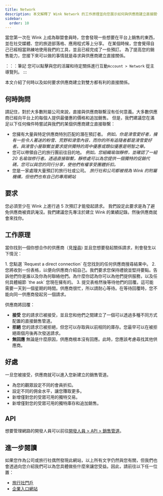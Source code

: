 ```yaml
---
title: Network
description: 本文解釋了 Wink Network 的工作原理並向您展示如何與供應商建立直接關係。
sidebar:
  order: 10
---
```


當您第一次在 Wink 上成為聯盟會員時，您會發現一些想要在平台上銷售的東西，並在社交媒體、您的旅遊部落格、應用程式等上分享。
在某個時候，您會覺得自己已經相當熟練地使用我們的工具，並且已經完成了一些預訂。
為了提高您的銷售能力，您接下來可以做的事情就是尋求與供應商建立直接關係。

：：：筆記
您可以點擊與您的活躍和待定關係進行互動`Account > Network` 從主導覽列。
:::

本文介紹了何時以及如何要求供應商建立對雙方都有利的直接關係。

## 何時詢問

請記住，對於大多數附屬公司來說，直接與供應商聯繫沒有任何意義。大多數供應商已經向平台上的每個人提供最優惠的價格和追加銷售。
但是，我們建議您在滿足以下任何條件時嘗試與我們的某個供應商建立直接聯繫：

* 您擁有大量與特定供應商特別匹配的潛在預訂者。
  *例如。你是滑雪愛好者，擁有一些令人著迷的粉雪、荒野和滑雪內容，而你的所有追隨者都是滑雪愛好者。與滑雪小屋聯繫並要求提供獨特的周中優惠或類似優惠是明智之舉。*
* 您可以帶領自己的旅行團前往目的地。
  *例如。您組織瑜珈靜修，並確認了一組 20 名瑜珈修行者。透過直接聯繫，靜修處可以為您提供一個獨特的促銷代碼，您可以與您的同行分享，使他們有權享受團體折扣。*
* 您是一家處理大量預訂的旅行社或公司。
  *旅行社和公司都被視為 Wink 的附屬機構，但他們也有自己的專用網站*

## 要求

您必須至少在 Wink 上進行過 5 次預訂才能發起請求。
我們設定此要求是為了避免供應商被資訊淹沒。我們建議您先專注於建立 Wink 的業績記錄。然後供應商就會來找你。

## 工作原理

當你找到一個你想合作的供應商（見[搜尋](/studio/search/)) 並且您想要發起關係請求，則會發生以下情況：

<Steps>
  1. 您點選 `Request a direct connection` 在您找到的任何供應商搜尋結果中。
  2. 您將收到一份表格，以便向供應商介紹自己。我們要求您保持禮貌並堅持要點。告訴他們你是誰以及你為何聯絡他們。為什麼你認為你可以為他們提供服務，以及任何具體細節 `the ask` 您現在擁有的。
  3. 提交表格然後等待他們的回覆。這可能需要一天到一個星期的時間。供應商很忙，所以請耐心等待。在等待回覆時，您不能向同一供應商發起另一個請求。
</Steps>


供應商將回覆：

* **接受** 您的請求已被接受，並且您和他們之間建立了一個可以透過多種不同方式配置的直接銷售管道。
* **拒絕** 您的請求已被拒絕，但您可以存取與以前相同的庫存。您最早可以在被拒絕兩個月後再次發送請求。
* **無回應** 無論是什麼原因，供應商根本沒有回應。此時，您應該考慮尋找其他供應商。

## 好處

一旦您被接受，供應商就可以進入您新建立的銷售管道。

* 為您的觀眾設定不同的會員折扣。
* 設定不同的佣金水平，讓您賺取更多。
* 新增僅對您的受眾可用的獨特交易。
* 新增僅對您的受眾可用的獨特庫存和追加銷售。

## API

想要管理網路的開發人員可以前往[開發人員 > API > 銷售管道](/developers/apis/#sales-channel-api)。

## 進一步閱讀

如果您作為公司或旅行社偶然發現此網站，以上所有文字仍然與您有關，但我們也會透過向您介紹我們可以為您具體做些什麼來讓您受益。因此，請前往以下任一位置：

* [旅行社門戶](/travel-agent/what-is-agent/)
* [企業入口網站](/corporate/what-is-group/)

